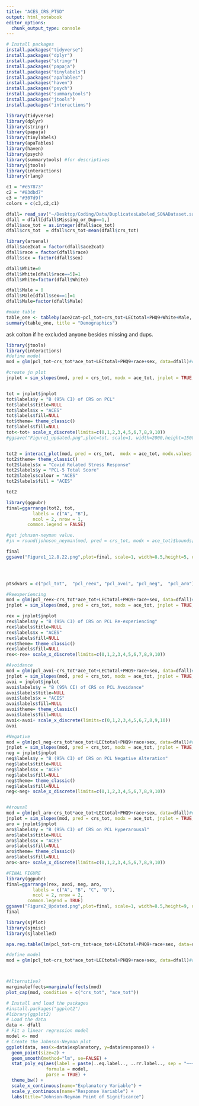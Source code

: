 ```yaml
---
title: "ACES_CRS_PTSD"
output: html_notebook
editor_options: 
  chunk_output_type: console
---
```



```r
# Install packages
install.packages("tidyverse")
install.packages("dplyr")
install.packages("stringr")
install.packages("papaja")
install.packages("tinylabels")
install.packages("apaTables")
install.packages("haven")
install.packages("psych")
install.packages("summarytools")
install.packages("jtools")
install.packages("interactions")

```


```r
library(tidyverse)
library(dplyr)
library(stringr)
library(papaja)
library(tinylabels)
library(apaTables)
library(haven)
library(psych)
library(summarytools) #for descriptives
library(jtools)
library(interactions)
library(rlang)

c1 = "#e57873"
c2 = "#83dbd7"
c3 = "#307d9f"
colors = c(c3,c2,c1)
```

```r
dfall= read_sav("~/Desktop/Coding/Data/DuplicatesLabeled_SONADataset.sav")
dfall = dfall[dfall$Missing_or_Dup==1,]
dfall$ace_tot = as.integer(dfall$ace_tot)
dfall$crs_tot  = dfall$crs_tot-mean(dfall$crs_tot)

```

```r
library(arsenal) 
dfall$ace2cat = factor(dfall$ace2cat)
dfall$race = factor(dfall$race)
dfall$sex = factor(dfall$sex)

dfall$White=0
dfall$White[dfall$race==5]=1
dfall$White=factor(dfall$White)

dfall$Male = 0
dfall$Male[dfall$sex==1]=1
dfall$Male=factor(dfall$Male)

#make table
table_one <- tableby(ace2cat~pcl_tot+crs_tot+LECtotal+PHQ9+White+Male, data = dfall)
summary(table_one, title = "Demographics")

```

ask colton if he excluded anyone besides missing and dups. 
```r
library(jtools)
library(interactions)
#define model
mod = glm(pcl_tot~crs_tot*ace_tot+LECtotal+PHQ9+race+sex, data=dfall)#define model

#create jn plot
jnplot = sim_slopes(mod, pred = crs_tot, modx = ace_tot, jnplot = TRUE, mod.range=c(0,10), title="")#Johnson neyman plot


tot = jnplot$jnplot
tot$labels$y = "B (95% CI) of CRS on PCL"
tot$labels$title=NULL
tot$labels$x = "ACES"
tot$labels$fill=NULL
tot$theme= theme_classic()
tot$labels$fill=NULL
tot<-tot+ scale_x_discrete(limits=c(0,1,2,3,4,5,6,7,8,9,10))
#ggsave("Figure1_updated.png",plot=tot, scale=1, width=2000,height=1500, units=c("px"),dpi=300)


tot2 = interact_plot(mod, pred = crs_tot,  modx = ace_tot, modx.values = c(0,1,4),interval = TRUE,colors ="CUD") #plot interaction
tot2$theme= theme_classic()
tot2$labels$x = "Covid Related Stress Response"
tot2$labels$y = "PCL-5 Total Score"
tot2$labels$colour = "ACES"
tot2$labels$fill = "ACES"

tot2

library(ggpubr)
final=ggarrange(tot2, tot,
          labels = c("A", "B"),
          ncol = 2, nrow = 1, 
        common.legend = FALSE)

#get johnson-neyman value. 
#jn = round(johnson_neyman(mod, pred = crs_tot, modx = ace_tot)$bounds[[2]],2)

final
ggsave("Figure1_12.8.22.png",plot=final, scale=1, width=8.5,height=5, units=c("in"),dpi=300)


  
```

```r

ptsdvars = c("pcl_tot",  "pcl_reex", "pcl_avoi", "pcl_neg",  "pcl_aro")

#Reexperiencing
mod = glm(pcl_reex~crs_tot*ace_tot+LECtotal+PHQ9+race+sex, data=dfall)#define model
jnplot = sim_slopes(mod, pred = crs_tot, modx = ace_tot, jnplot = TRUE, centered="all", mod.range=c(0,10))#Johnson neyman plot

rex = jnplot$jnplot
rex$labels$y = "B (95% CI) of CRS on PCL Re-experiencing"
rex$labels$title=NULL
rex$labels$x = "ACES"
rex$labels$fill=NULL
rex$theme= theme_classic()
rex$labels$fill=NULL
rex<-rex+ scale_x_discrete(limits=c(0,1,2,3,4,5,6,7,8,9,10))

#Avoidance
mod = glm(pcl_avoi~crs_tot*ace_tot+LECtotal+PHQ9+race+sex, data=dfall)#define model
jnplot = sim_slopes(mod, pred = crs_tot, modx = ace_tot, jnplot = TRUE, centered="all", mod.range=c(0,10))#Johnson neyman plot
avoi = jnplot$jnplot
avoi$labels$y = "B (95% CI) of CRS on PCL Avoidance"
avoi$labels$title=NULL
avoi$labels$x = "ACES"
avoi$labels$fill=NULL
avoi$theme= theme_classic()
avoi$labels$fill=NULL
avoi<-avoi+ scale_x_discrete(limits=c(0,1,2,3,4,5,6,7,8,9,10))
avoi

#Negative
mod = glm(pcl_neg~crs_tot*ace_tot+LECtotal+PHQ9+race+sex, data=dfall)#define model
jnplot = sim_slopes(mod, pred = crs_tot, modx = ace_tot, jnplot = TRUE, centered="all", mod.range=c(0,10))#Johnson neyman plot
neg = jnplot$jnplot
neg$labels$y = "B (95% CI) of CRS on PCL Negative Alteration"
neg$labels$title=NULL
neg$labels$x = "ACES"
neg$labels$fill=NULL
neg$theme= theme_classic()
neg$labels$fill=NULL
neg<-neg+ scale_x_discrete(limits=c(0,1,2,3,4,5,6,7,8,9,10))


#Arousal 
mod = glm(pcl_aro~crs_tot*ace_tot+LECtotal+PHQ9+race+sex, data=dfall)#define model
jnplot = sim_slopes(mod, pred = crs_tot, modx = ace_tot, jnplot = TRUE, centered="all", mod.range=c(0,10))#Johnson neyman plot
aro = jnplot$jnplot
aro$labels$y = "B (95% CI) of CRS on PCL Hyperarousal"
aro$labels$title=NULL
aro$labels$x = "ACES"
aro$labels$fill=NULL
aro$theme= theme_classic()
aro$labels$fill=NULL
aro<-aro+ scale_x_discrete(limits=c(0,1,2,3,4,5,6,7,8,9,10))

#FINAL FIGURE
library(ggpubr)
final=ggarrange(rex, avoi, neg, aro, 
          labels = c("A", "B", "C", "D"),
          ncol = 2, nrow = 2, 
        common.legend = TRUE)
ggsave("Figure2_Updated.png",plot=final, scale=1, width=8.5,height=9, units=c("in"),dpi=300)
final
```





```r
library(sjPlot)
library(sjmisc)
library(sjlabelled)

apa.reg.table(lm(pcl_tot~crs_tot+ace_tot+LECtotal+PHQ9+race+sex, data=dfall),filename = "table2_updated.doc",table.number = 2)
```


```r
#define model
mod = glm(pcl_tot~crs_tot*ace_tot+LECtotal+PHQ9+race+sex, data=dfall)#define model



#Alternative?
marginaleffects=marginaleffects(mod)
plot_cap(mod, condition = c("crs_tot", "ace_tot"))
```
```r
# Install and load the packages
#install.packages("ggplot2")
#library(ggplot2)
# Load the data
data <- dfall
# Fit a linear regression model
model <- mod
# Create the Johnson-Neyman plot
ggplot(data, aes(x=data$explanatory, y=data$response)) +
  geom_point(size=2) +
  geom_smooth(method="lm", se=FALSE) +
  stat_poly_eq(aes(label = paste(..eq.label.., ..rr.label.., sep = "~~~")), 
               formula = model, 
               parse = TRUE) +
  theme_bw() +
  scale_x_continuous(name="Explanatory Variable") +
  scale_y_continuous(name="Response Variable") +
  labs(title="Johnson-Neyman Point of Significance")
```


